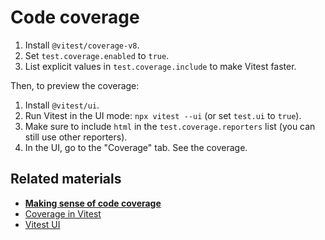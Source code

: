 # Code coverage

1. Install `@vitest/coverage-v8`.
1. Set `test.coverage.enabled` to `true`.
1. List explicit values in `test.coverage.include` to make Vitest faster.

Then, to preview the coverage:

1. Install `@vitest/ui`.
1. Run Vitest in the UI mode: `npx vitest --ui` (or set `test.ui` to `true`).
1. Make sure to include `html` in the `test.coverage.reporters` list (you can still use other reporters).
1. In the UI, go to the "Coverage" tab. See the coverage.

## Related materials

- [**Making sense of code coverage**](https://www.epicweb.dev/making-use-of-code-coverage)
- [Coverage in Vitest](https://main.vitest.dev/guide/coverage.html)
- [Vitest UI](https://main.vitest.dev/guide/ui.html)
